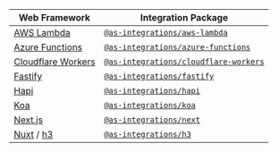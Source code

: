| Web Framework | Integration Package |
|--------|-------------|
| [AWS Lambda](https://aws.amazon.com/lambda/) | [`@as-integrations/aws-lambda`](https://www.npmjs.com/package/@as-integrations/aws-lambda) |
| [Azure Functions](https://azure.microsoft.com/en-us/services/functions/) | [`@as-integrations/azure-functions`](https://www.npmjs.com/package/@as-integrations/azure-functions) |
| [Cloudflare Workers](https://workers.cloudflare.com/) | [`@as-integrations/cloudflare-workers`](https://www.npmjs.com/package/@as-integrations/cloudflare-workers) |
| [Fastify](https://fastify.io/) | [`@as-integrations/fastify`](https://www.npmjs.com/package/@as-integrations/fastify) |
| [Hapi](https://hapi.dev/) | [`@as-integrations/hapi`](https://www.npmjs.com/package/@as-integrations/hapi) |
| [Koa](https://koajs.com/) | [`@as-integrations/koa`](https://www.npmjs.com/package/@as-integrations/koa) |
| [Next.js](https://nextjs.org) | [`@as-integrations/next`](https://www.npmjs.com/package/@as-integrations/next) |
| [Nuxt](https://v3.nuxtjs.org/) / [h3](https://github.com/unjs/h3) | [`@as-integrations/h3`](https://www.npmjs.com/package/@as-integrations/h3) |
